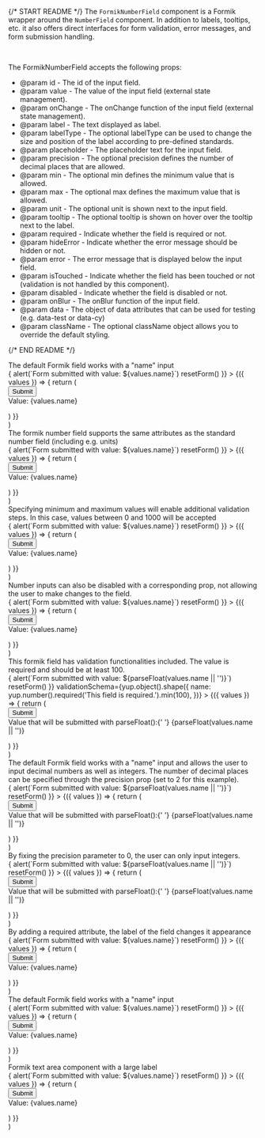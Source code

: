 
{/* START README */}
The `FormikNumberField` component is a Formik wrapper around the `NumberField` component. In addition to labels, tooltips, etc. it also offers direct interfaces for form validation, error messages, and form submission handling.

<br />

The FormikNumberField accepts the following props:

- @param id - The id of the input field.
- @param value - The value of the input field (external state management).
- @param onChange - The onChange function of the input field (external state management).
- @param label - The text displayed as label.
- @param labelType - The optional labelType can be used to change the size and position of the label according to pre-defined standards.
- @param placeholder - The placeholder text for the input field.
- @param precision - The optional precision defines the number of decimal places that are allowed.
- @param min - The optional min defines the minimum value that is allowed.
- @param max - The optional max defines the maximum value that is allowed.
- @param unit - The optional unit is shown next to the input field.
- @param tooltip - The optional tooltip is shown on hover over the tooltip next to the label.
- @param required - Indicate whether the field is required or not.
- @param hideError - Indicate whether the error message should be hidden or not.
- @param error - The error message that is displayed below the input field.
- @param isTouched - Indicate whether the field has been touched or not (validation is not handled by this component).
- @param disabled - Indicate whether the field is disabled or not.
- @param onBlur - The onBlur function of the input field.
- @param data - The object of data attributes that can be used for testing (e.g. data-test or data-cy)
- @param className - The optional className object allows you to override the default styling.

{/* END README */}

  <div>
    <div>The default Formik field works with a "name" input</div>
    <Formik
      initialValues={{
        name: '',
      }}
      isInitialValid={false}
      onSubmit={async (values, { resetForm }) => {
        alert(`Form submitted with value: ${values.name}`)
        resetForm()
      }}
    >
      {({ values }) => {
        return (
          <div>
            <Form>
              <FormikNumberField
                name="name"
                label="Label"
                tooltip="Tooltip for this input"
                className={{ root: 'mb-1 w-80' }}
                placeholder="Placeholder"
              />
              <Button type="submit">Submit</Button>
            </Form>
            <div>Value: {values.name}</div>
          </div>
        )
      }}
    </Formik>
  </div>
)

  <div>
    <div>
      The formik number field supports the same attributes as the standard
      number field (including e.g. units)
    </div>
    <Formik
      initialValues={{
        name: '',
      }}
      isInitialValid={false}
      onSubmit={async (values, { resetForm }) => {
        alert(`Form submitted with value: ${values.name}`)
        resetForm()
      }}
    >
      {({ values }) => {
        return (
          <div>
            <Form>
              <FormikNumberField
                name="name"
                label="Label"
                tooltip="Tooltip for this input"
                unit="kg"
                className={{ root: 'mb-1 w-80' }}
                placeholder="Placeholder"
              />
              <Button type="submit">Submit</Button>
            </Form>
            <div>Value: {values.name}</div>
          </div>
        )
      }}
    </Formik>
  </div>
)

  <div>
    <div>
      Specifying minimum and maximum values will enable additional validation
      steps. In this case, values between 0 and 1000 will be accepted
    </div>
    <Formik
      initialValues={{
        name: undefined,
      }}
      isInitialValid={false}
      onSubmit={async (values, { resetForm }) => {
        alert(`Form submitted with value: ${values.name}`)
        resetForm()
      }}
    >
      {({ values }) => {
        return (
          <div>
            <Form>
              <FormikNumberField
                name="name"
                label="Label"
                tooltip="Tooltip for this input"
                className={{ root: 'mb-1' }}
                placeholder="Placeholder"
                min={0}
                max={1000}
              />
              <Button type="submit">Submit</Button>
            </Form>
            <div>Value: {values.name}</div>
          </div>
        )
      }}
    </Formik>
  </div>
)

  <div>
    <div>
      Number inputs can also be disabled with a corresponding prop, not allowing
      the user to make changes to the field.
    </div>
    <Formik
      initialValues={{
        name: '',
      }}
      isInitialValid={false}
      onSubmit={async (values, { resetForm }) => {
        alert(`Form submitted with value: ${values.name}`)
        resetForm()
      }}
    >
      {({ values }) => {
        return (
          <div>
            <Form>
              <FormikNumberField
                disabled
                name="name"
                label="Label"
                tooltip="Tooltip for disabled field"
                className={{ root: 'mb-1' }}
                placeholder="Placeholder (disabled field)"
              />
              <Button type="submit">Submit</Button>
            </Form>
            <div>Value: {values.name}</div>
          </div>
        )
      }}
    </Formik>
  </div>
)

  <div>
    <div>
      This formik field has validation functionalities included. The value is
      required and should be at least 100.
    </div>
    <Formik
      initialValues={{
        name: '',
      }}
      isInitialValid={false}
      onSubmit={async (values, { resetForm }) => {
        alert(`Form submitted with value: ${parseFloat(values.name || '')}`)
        resetForm()
      }}
      validationSchema={yup.object().shape({
        name: yup.number().required('This field is required.').min(100),
      })}
    >
      {({ values }) => {
        return (
          <div>
            <Form>
              <FormikNumberField
                name="name"
                label="Label"
                tooltip="Tooltip for this input"
                className={{ root: 'mb-1' }}
                placeholder="Placeholder"
              />
              <Button type="submit">Submit</Button>
            </Form>
            <div>
              Value that will be submitted with parseFloat():{' '}
              {parseFloat(values.name || '')}
            </div>
          </div>
        )
      }}
    </Formik>
  </div>
)

  <div>
    <div>
      The default Formik field works with a "name" input and allows the user to
      input decimal numbers as well as integers. The number of decimal places
      can be specified through the precision prop (set to 2 for this example).
    </div>
    <Formik
      initialValues={{
        name: '',
      }}
      isInitialValid={false}
      onSubmit={async (values, { resetForm }) => {
        alert(`Form submitted with value: ${parseFloat(values.name || '')}`)
        resetForm()
      }}
    >
      {({ values }) => {
        return (
          <div>
            <Form>
              <FormikNumberField
                name="name"
                label="Label"
                tooltip="Tooltip for this input"
                className={{ root: 'mb-1' }}
                placeholder="Placeholder"
                precision={2}
              />
              <Button type="submit">Submit</Button>
            </Form>
            <div>
              Value that will be submitted with parseFloat():{' '}
              {parseFloat(values.name || '')}
            </div>
          </div>
        )
      }}
    </Formik>
  </div>
)

  <div>
    <div>
      By fixing the precision parameter to 0, the user can only input integers.
    </div>
    <Formik
      initialValues={{
        name: '',
      }}
      isInitialValid={false}
      onSubmit={async (values, { resetForm }) => {
        alert(`Form submitted with value: ${parseFloat(values.name || '')}`)
        resetForm()
      }}
    >
      {({ values }) => {
        return (
          <div>
            <Form>
              <FormikNumberField
                name="name"
                label="Label"
                tooltip="Tooltip for this input"
                className={{ root: 'mb-1' }}
                placeholder="Placeholder"
                precision={0}
              />
              <Button type="submit">Submit</Button>
            </Form>
            <div>
              Value that will be submitted with parseFloat():{' '}
              {parseFloat(values.name || '')}
            </div>
          </div>
        )
      }}
    </Formik>
  </div>
)

  <div>
    <div>
      By adding a required attribute, the label of the field changes it
      appearance
    </div>
    <Formik
      initialValues={{
        name: '',
      }}
      isInitialValid={false}
      onSubmit={async (values, { resetForm }) => {
        alert(`Form submitted with value: ${values.name}`)
        resetForm()
      }}
    >
      {({ values }) => {
        return (
          <div>
            <Form>
              <FormikNumberField
                required
                name="name"
                label="Label"
                tooltip="Tooltip for this input"
                className={{ root: 'mb-1' }}
                placeholder="Placeholder"
              />
              <Button type="submit">Submit</Button>
            </Form>
            <div>Value: {values.name}</div>
          </div>
        )
      }}
    </Formik>
  </div>
)

  <div>
    <div>The default Formik field works with a "name" input</div>
    <Formik
      initialValues={{
        name: '',
      }}
      isInitialValid={false}
      onSubmit={async (values, { resetForm }) => {
        alert(`Form submitted with value: ${values.name}`)
        resetForm()
      }}
    >
      {({ values }) => {
        return (
          <div>
            <Form>
              <FormikNumberField
                name="name"
                label="Label"
                tooltip="Tooltip for this input"
                className={{
                  root: 'mb-1 w-1/2',
                  label: 'text-red-500',
                  error: 'text-red-700',
                  input: 'bg-uzh-blue-20',
                }}
                placeholder="Placeholder"
              />
              <Button type="submit">Submit</Button>
            </Form>
            <div>Value: {values.name}</div>
          </div>
        )
      }}
    </Formik>
  </div>
)

  <div>
    <div>Formik text area component with a large label</div>
    <Formik
      initialValues={{
        name: '',
      }}
      isInitialValid={false}
      onSubmit={async (values, { resetForm }) => {
        alert(`Form submitted with value: ${values.name}`)
        resetForm()
      }}
    >
      {({ values }) => {
        return (
          <div>
            <Form>
              <FormikNumberField
                required
                name="name"
                label="Label"
                labelType="large"
                className={{ root: 'mb-1' }}
                placeholder="Placeholder"
              />
              <Button type="submit">Submit</Button>
            </Form>
            <div>Value: {values.name}</div>
          </div>
        )
      }}
    </Formik>
  </div>
)
